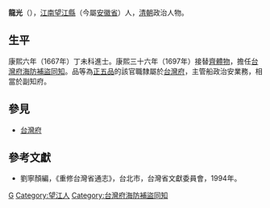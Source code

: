 '''龍光'''（{{bd|？||？||}}），[[江南省|江南]][[望江縣|望江縣]]（今屬[[安徽省|安徽省]]）人，[[清朝|清朝]]政治人物。

== 生平 ==
康熙六年（1667年）丁未科進士。康熙三十六年（1697年）接替[[齊體物|齊體物]]，擔任[[台灣府海防補盜同知|台灣府海防補盜同知]]。品等為[[正五品|正五品]]的該官職隸屬於[[台灣府|台灣府]]，主管船政治安業務，相當於副知府。

==參見==
*[[台灣府|台灣府]]

==參考文獻==
*劉寧顏編，《重修台灣省通志》，台北市，台灣省文獻委員會，1994年。

{{start box}}
{{s-off}}
{{s-before|[[齊體物|齊體物]]}}
{{s-title|[[台灣府海防補盜同知|台灣府海防補盜同知]]|1697年上任}}
{{s-after|[[趙純禧|趙純禧]]}}
{{end box}}

{{康熙六年丁未科殿試金榜}}

{{Authority control}}

{{DEFAULTSORT:Long龍}}
[[Category:龙姓|G]]
[[Category:望江人|Category:望江人]]
[[Category:台灣府海防補盜同知|Category:台灣府海防補盜同知]]